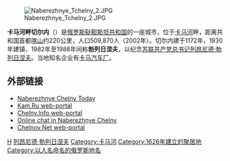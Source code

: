 [[File:Naberezhnye_Tchelny_2.JPG|thumb]]

'''卡马河畔切尔内'''（{{lang-ru|На́бережные Челны|Naberezhnyye Chelny}}）是[[俄罗斯|俄罗斯]][[鞑靼斯坦共和国|鞑靼斯坦共和国]]的一座城市，位于[[卡马河|卡马河]]畔，距离共和国首都[[喀山|喀山]]约220公里，人口509,870人（2002年）。切尔内建于1172年，1930年建镇，1982年至1988年间称'''勃列日涅夫'''，以纪念[[苏联共产党总书记|苏联共产党总书记]][[列昂尼德·勃列日涅夫|列昂尼德·勃列日涅夫]]。当地知名企业有[[卡马汽车厂|卡马汽车厂]]。

== 外部链接 ==
* [https://web.archive.org/web/20061206130642/http://www.naberezhnye-chelny.com/ Naberezhnye Chelny Today]
* [http://www.kam.ru/ Kam.Ru web-portal] {{Wayback|url=http://www.kam.ru/ |date=20201130193139 }}
* [http://www.chelny.info/ Chelny.Info web-portal] {{Wayback|url=http://www.chelny.info/ |date=20210116024946 }}
* [http://yes.chelny.info/ Online chat in Naberezhnye Chelny] {{Wayback|url=http://yes.chelny.info/ |date=20200820165139 }}
* [http://www.chelnov.net/ Chelnov.Net web-portal] {{Wayback|url=http://www.chelnov.net/ |date=20200820165135 }}

{{Authority control}}

{{韃靼斯坦共和國行政區劃}}

[[Category:鞑靼斯坦共和国城市|Н]]
[[Category:列昂尼德·勃列日涅夫|]]
[[Category:卡马河|Category:卡马河]]
[[Category:1626年建立的聚居地|Category:1626年建立的聚居地]]
[[Category:以人名命名的俄罗斯地名|Category:以人名命名的俄罗斯地名]]

{{Russia-geo-stub}}